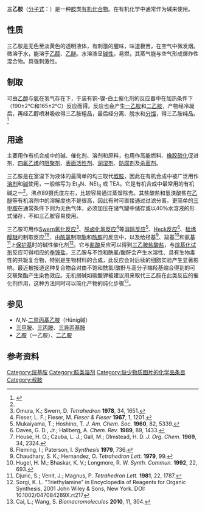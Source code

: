 {{Chembox
|   NameEn = (Triethyl)amine<br/>Triethylamine (不建議使用<ref>{{cite book | title =  Nomenclature of Organic Chemistry : IUPAC Recommendations and Preferred Names 2013 (Blue Book) | publisher = [[Royal_Society_of_Chemistry|The Royal Society of Chemistry]] | date = 2014 | location = Cambridge | page = 671 | doi = 10.1039/9781849733069-FP001 | isbn = 978-0-85404-182-4}}</ref>)
|   ImageFile = Triethylamine.PNG
|   ImageSize = 200px
|   ImageName = 三乙胺的键线式结构
|   ImageFileL1 = Triethylamine-3D-balls.png
|   ImageSizeL1 = 120px
|   ImageNameL1 = 三乙胺的球棍模型
|   ImageFileR1 = Triethylamine-3D-vdW.png
|   ImageSizeR1 = 120px
|   ImageNameR1 = 三乙胺分子的空间填充模型
|   IUPACName = N,N-Diethylethanamine
|   OtherNames = 三乙基胺、''N'',''N''-二乙基乙胺
|   Abbreviations = Et<sub>3</sub>N、TEA、TEN
|Section1={{Chembox Identifiers
| Abbreviations = TEA<ref>X. Bories-Azeau, S. P. Armes, and H. J. W. van den Haak, Macromolecules 2004, 37, 2348 [http://pubs.acs.org/cgi-bin/article.cgi/mamobx/2004/37/i07/pdf/ma035904u.pdf PDF]</ref>
| CASNo = 121-44-8
| CASNo_Ref = {{cascite|correct|CAS}}
| PubChem = 8471
| ChemSpiderID = 8158
| ChemSpiderID_Ref = {{chemspidercite|correct|chemspider}}
| UNII = VOU728O6AY
| UNII_Ref = {{fdacite|correct|FDA}}
| EINECS = 204-469-4
| UNNumber = 1296
| KEGG = C14691
| KEGG_Ref = {{keggcite|correct|kegg}}
| MeSHName = triethylamine
| ChEBI = 35026
| ChEBI_Ref = {{ebicite|correct|EBI}}
| ChEMBL = 284057
| ChEMBL_Ref = {{ebicite|correct|EBI}}
| RTECS = YE0175000
| Beilstein = 605283
| SMILES = CCN(CC)CC
| StdInChI = 1S/C6H15N/c1-4-7(5-2)6-3/h4-6H2,1-3H3
| StdInChI_Ref = {{stdinchicite|correct|chemspider}}
| StdInChIKey = ZMANZCXQSJIPKH-UHFFFAOYSA-N
| StdInChIKey_Ref = {{stdinchicite|correct|chemspider}}
}}
|Section2 = {{Chembox Properties
|     Formula = C<sub>6</sub>H<sub>15</sub>N
|        pH = 12.7
|   MolarMass = 101.19 
|   MeltingPt = -114.7 °C (-175°F)
|   BoilingPt = 89.7 °C (191.8°F)
|   Density = 0.726 g/cm<sup>3</sup>
| Vapor Pressure = 51.75 mmHg (20°C)
|   RefractIndex = 1.4010
  }}
| Section7 = {{Chembox Hazards
|  FlashPt = -15°C (5°F) (闭杯)
| IgnitionTemp = 312°C (594°F)
| UpperExplosiveLimit = 8% (V)
| LowerExplosiveLimit = 1.2% (V)
| RPhrases =  {{R11}}, {{R20}}, {{R21}}, {{R22}}, {{R35}}
| SPhrases =  {{S3}}, {{S16}}, {{S26}}, {{S29}}, {{S36}}, {{S37}}, {{S39}}, {{S45}}
| GHSPictograms = {{gHS flame}} {{gHS corrosion}} {{gHS exclamation mark}}
| GHSSignalWord = '''危险'''
| NFPA-H = 3
| NFPA-F = 3
| NFPA-R = 0
| NFPA-S = 
| FlashPtC = -15
| AutoignitionPtC = 312
| ExploLimits = 1.2–8%
| LD50 = {{unbulleted list|580 mg kg<sup>−1</sup> <small>(皮下，兔)</small>|730 mg kg<sup>−1</sup> <small>(口服, 大鼠)</small>}} }}
}}
'''三乙胺'''（[[分子式|分子式]]：{{化學式|氮|{{官能基|炭|氫|2|碳|氫|3|link=}}|3|link=}}）是一种[[胺|胺]]类[[有机化合物|有机化合物]]。在有机化学中通常作为碱来使用。

== 性质 ==
三乙胺是无色至淡黄色的透明液体，有刺激的腥味，味道极苦，在空气中微发烟。微溶于水，能溶于[[乙醇|乙醇]]、[[乙醚|乙醚]]。水溶液呈[[碱性|碱性]]。易燃，其蒸气能与空气形成爆炸性混合物。具强刺激性。

== 制取 ==
可由[[乙醇|乙醇]]与[[氨|氨]]在氢气存在下，于装有铜-镍-白土催化剂的反应器中在加热条件下（190±2℃和165±2℃）反应而得。反应也会产生[[一乙胺|一乙胺]]和[[二乙胺|二乙胺]]，产物经冷凝后，再经乙醇喷淋吸收得三乙胺粗品，最后经分离、脱水和[[分馏|分馏]]，得三乙胺纯品。<ref>{{cite web
|url=http://chemyq.com/xz/xz12/113203dvmeg.htm
|title=三乙胺；''N'',''N''-二乙基乙胺
|publisher=化工引擎
|accessdate=2009-08-06
|archive-date=2010-08-10
|archive-url=https://web.archive.org/web/20100810032638/http://www.chemyq.com/xz/xz12/113203dvmeg.htm
|dead-url=no
}}</ref>

== 用途 ==
主要用作有机合成中的碱、催化剂、溶剂和原料，也用作高能燃料、[[橡胶硫化|橡胶硫化]]促进剂、[[四氟乙烯|四氟乙烯]]的[[阻聚剂|阻聚剂]]、[[表面活性剂|表面活性剂]]、[[润湿剂|润湿剂]]、[[防腐剂|防腐剂]]及[[杀菌剂|杀菌剂]]。

三乙胺是在室温下为液体的最简单的均三取代[[叔胺|叔胺]]，因此在有机合成中被广泛用作[[溶剂|溶剂]]和[[碱|碱]]使用，一般缩写为 Et<sub>3</sub>N、NEt<sub>3</sub> 或 TEA。它是有机合成中最常用的有机碱之一<ref name="Sorgi"/>，沸点89摄氏度左右，比较容易通过蒸馏除去。其盐酸盐和氢溴酸盐在[[乙醚|乙醚]]等有机溶剂中的溶解度也不是很高，因此有时可直接通过过滤分离。更简单的[[三甲胺|三甲胺]]在通常条件下则为无色气体，必须加压在储气罐中储存或以40％水溶液的形式储存，不如三乙胺容易使用。

三乙胺可用作[[Swern氧化反应|Swern氧化反应]]<ref>Omura, K.; Swern, D. ''Tetrahedron'' '''1978''', 34, 1651.</ref>、[[脱卤化氢反应|脱卤化氢反应]]<ref>Fieser, L. F.; Fieser, M. ''Fieser & Fieser'' '''1967''', 1, 1201.</ref>等[[消除反应|消除反应]]<ref>Mukaiyama, T.; Hoshino, T. ''J. Am. Chem. Soc.'' '''1960''', 82, 5339.</ref>、[[Heck反应|Heck反应]]<ref>Daves, G. D., Jr.; Hallberg, A. ''Chem. Rev.'' '''1989''', 89, 1433.</ref>、[[硅烯醇醚|硅烯醇醚]]的制取反应<ref>House, H. O.; Czuba, L. J.; Gall, M.; Olmstead, H. D. ''J. Org. Chem.'' '''1969''', 34, 2324.</ref><ref>Fleming, I.; Paterson, I. ''Synthesis'' '''1979''', 736.</ref>、由[[酰氯|酰氯]]制取[[酯|酯]]和[[酰胺|酰胺]]的反应中，以及给羟基<ref>Chaudhary, S. K.; Hernandez, O. ''Tetrahedron Lett.'' '''1979''', 99.</ref>、羧基<ref>Hugel, H. M.; Bhaskar, K. V.; Longmore, R. W. ''Synth. Commun.'' '''1992''', 22, 693.</ref>和氨基<ref>Djuric, S.; Venit, J.; Magnus, P. ''Tetrahedron Lett.'' '''1981''', 22, 1787.</ref>上[[保护基|保护基]]时的碱性催化剂<ref name="Sorgi">Sorgi, K. L. "Triethylamine" in Encyclopedia of Reagents for Organic Synthesis, 2001 John Wiley & Sons, New York. DOI: 10.1002/047084289X.rt217</ref>。它与[[盐酸|盐酸]]反应可以得到[[三乙胺盐酸盐|三乙胺盐酸盐]]，与[[烷基化试剂|烷基化试剂]]反应可得相应的[[季铵盐|季铵盐]]。三乙胺与不饱和酰氯/酸酐会产生水溶性、具有生物毒性的共轭复合物，特别是生物材料的合成，此反应会对后续的细胞实验产生显著影响。最近被报道这种复合物会对由不饱和酰氯/酸酐与高分子端羟基缩合得到的可交联聚酯产生染色效应。无机弱碱如碳酸钾被建议用来取代三乙胺在此类反应的催化剂作用，这种方法同时可以简化产物的纯化步骤<ref>Cai, L.; Wang, S. ''Biomacromolecules'' '''2010''', 11, 304.</ref>。

== 参见 ==
* ''N'',''N''-[[二异丙基乙胺|二异丙基乙胺]]（Hünig碱）
* [[三甲胺|三甲胺]]、[[三丙胺|三丙胺]]、[[三异丙基胺|三异丙基胺]]
* [[乙胺|乙胺]]（一乙胺）、[[二乙胺|二乙胺]]

== 参考资料 ==
{{reflist}}
{{烷基胺}}
{{Authority control}}
[[Category:烷基胺|Category:烷基胺]]
[[Category:胺类溶剂|Category:胺类溶剂]]
[[Category:缺少物质图片的化学品条目|Category:缺少物质图片的化学品条目]]
[[Category:叔胺|Category:叔胺]]